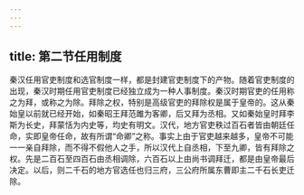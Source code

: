 ```yaml
---
---
---
```

title: 第二节任用制度
---



秦汉任用官吏制度和选官制度一样，都是封建官吏制度下的产物。随着官吏制度的出现，秦汉时期任用官吏制度已经独立成为一种人事制度。秦汉时期官吏的任用称之为拜，或称之为除。拜除之权，特别是高级官吏的拜除权是属于皇帝的。这从秦始皇以前就已经开始，如秦昭王拜范雎为客卿，后又拜为丞相。又如秦始皇时拜李斯为长史，拜蒙恬为内史等，均史有明文。汉代，地方官吏秩过百石者皆由朝廷任命，实即皇帝任命，故有所谓“命卿”之称。事实上由于官吏越来越多，皇帝不可能一一亲自拜除，而不得不假他人之手，所以汉代上自丞相，下至九卿，皆有拜除之权。先是二百石至四百石由丞相调除，六百石以上由尚书调拜迁，都是由皇帝最后决定。以后，则二千石的地方官选任也归三府，三公府所属东曹即主二千石长吏迁除。